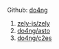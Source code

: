 Github: [do4ng](https://github.com/do4ng)

1. [zely-js/zely](https://github.com/zely-js/zely)
2. [do4ng/asto](https://github.com/do4ng/asto)
3. [do4ng/c2es](https://github.com/do4ng/c2es)
